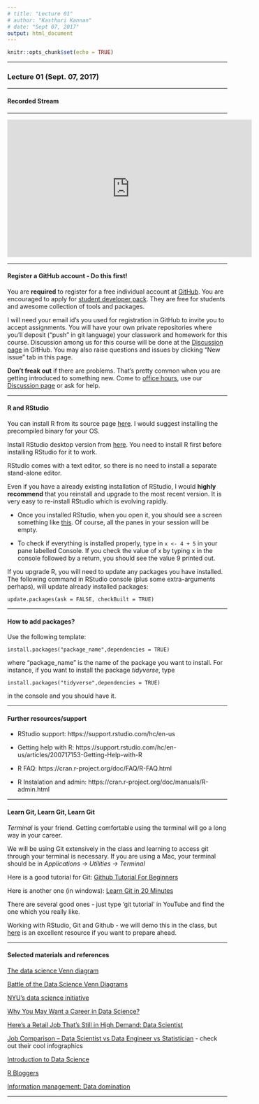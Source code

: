 ```yaml
---
# title: "Lecture 01"
# author: "Kasthuri Kannan"
# date: "Sept 07, 2017"
output: html_document
---
```


```r
knitr::opts_chunk$set(echo = TRUE)
```

---

### Lecture 01 (Sept. 07, 2017) 

---

#### Recorded Stream

---

<iframe width="560" height="315" src="https://www.youtube.com/embed/U36GaGt35p0" frameborder="0" allowfullscreen></iframe>

---

#### Register a GitHub account - Do this first! 

You are **required** to register for a free individual account at [GitHub](https://github.com/). You are encouraged to apply for [student developer pack](https://education.github.com/). They are free for students and awesome collection of tools and packages.

I will need your email id's you used for registration in GitHub to invite you to accept assignments. You will have your own private repositories where you'll deposit ("push" in git language) your classwork and homework for this course. Discussion among us for this course will be done at the [Discussion page](https://github.com/PDA-NYU-Fall-2017/Discussion/issues) in GitHub. You may also raise questions and issues by clicking "New issue" tab in this page.

**Don't freak out** if there are problems. That's pretty common when you are getting introduced to something new. Come to [office hours](https://kannan-kasthuri.github.io/pda.html), use our [Discussion page](https://github.com/PDA-NYU-Fall-2017/Discussion/issues) or ask for help.

---

#### R and RStudio

You can install R from its source page <a href="https://www.r-project.org/"target="_blank"> here</a>. I would suggest installing the precompiled binary for your OS.

Install RStudio desktop version from <a href="https://www.rstudio.com/products/RStudio/"target="_blank">here</a>. You need to install R first before installing RStudio for it to work.

RStudio comes with a text editor, so there is no need to install a separate stand-alone editor.

Even if you have a already existing installation of RStudio, I would **highly recommend** that you reinstall and upgrade to the most recent version. It is very easy to re-install RStudio which is evolving rapidly. 

* Once you installed RStudio, when you open it, you should see a screen something like [this](http://www.rstudio.com/wp-content/uploads/2014/04/rstudio-workbench.png). Of course, all the panes in your session will be empty.

* To check if everything is installed properly, type in `x <- 4 + 5` in your pane labelled Console. If you check the value of x by typing x in the console followed by a return, you should see the value 9 printed out.
  
If you upgrade R, you will need to update any packages you have installed. The following command in RStudio console (plus some extra-arguments perhaps), will update already installed packages:

`update.packages(ask = FALSE, checkBuilt = TRUE)`

---

#### How to add packages?

Use the following template:

`install.packages("package_name",dependencies = TRUE)` 

where "package_name" is the name of the package you want to install. For instance, if you want to install the package _tidyverse_, type 

`install.packages("tidyverse",dependencies = TRUE)`

in the console and you should have it.

---

#### Further resources/support

* RStudio support: https://support.rstudio.com/hc/en-us

* Getting help with R: https://support.rstudio.com/hc/en-us/articles/200717153-Getting-Help-with-R

* R FAQ: https://cran.r-project.org/doc/FAQ/R-FAQ.html

* R Instalation and admin: https://cran.r-project.org/doc/manuals/R-admin.html

---

#### Learn Git, Learn Git, Learn Git

*Terminal* is your friend. Getting comfortable using the terminal will go a long way in your career. 

We will be using Git extensively in the class and learning to access git through your terminal is necessary. If you are using a Mac, your terminal should be in _Applications -> Utilities -> Terminal_

Here is a good tutorial for Git: [Github Tutorial For Beginners](https://www.youtube.com/watch?v=0fKg7e37bQE) 

Here is another one (in windows): [Learn Git in 20 Minutes](https://www.youtube.com/watch?v=Y9XZQO1n_7c)

There are several good ones - just type 'git tutorial' in YouTube and find the one which you really like.

Working with RStudio, Git and Github - we will demo this in the class, but [here](http://happygitwithr.com/) is an excellent resource if you want to prepare ahead.

---

#### Selected materials and references

[The data science Venn diagram](http://drewconway.com/zia/2013/3/26/the-data-science-venn-diagram)

[Battle of the Data Science Venn Diagrams](http://www.kdnuggets.com/2016/10/battle-data-science-venn-diagrams.html)

[NYU's data science initiative](http://datascience.nyu.edu/what-is-data-science/)

[Why You May Want a Career in Data Science?](https://www.rtinsights.com/why-you-may-want-a-career-in-data-science/)

[Here’s a Retail Job That’s Still in High Demand: Data Scientist](https://www.bloomberg.com/news/articles/2017-08-21/here-s-a-retail-job-that-s-still-in-high-demand-data-scientist)

[Job Comparison – Data Scientist vs Data Engineer vs Statistician](https://www.analyticsvidhya.com/blog/2015/10/job-comparison-data-scientist-data-engineer-statistician/) - check out their cool infographics

[Introduction to Data Science](http://www.cs.tau.ac.il/~apartzin/ds2015/DS_CourseIntro.pdf)

[R Bloggers](https://www.r-bloggers.com/)

[Information management: Data domination](http://www.nature.com/nature/journal/v548/n7669/full/nj7669-613a.html?WT.mc_id=FBK_NatureNews&sf111552836=1)

---
